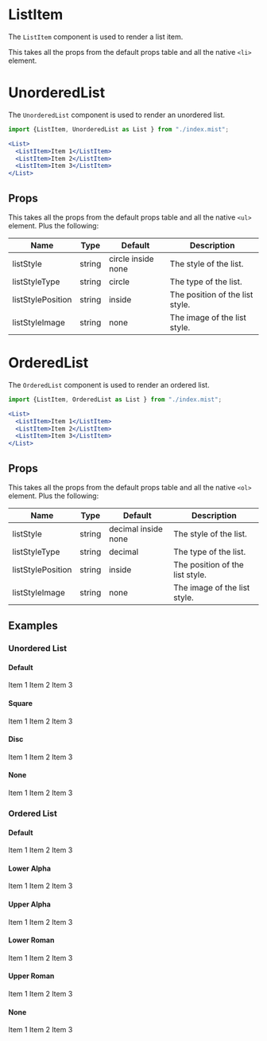 
# ListItem

The `ListItem` component is used to render a list item.

This takes all the props from the default props table and all the native `<li>` element.

# UnorderedList

The `UnorderedList` component is used to render an unordered list.

```jsx
import {ListItem, UnorderedList as List } from "./index.mist";

<List>
  <ListItem>Item 1</ListItem>
  <ListItem>Item 2</ListItem>
  <ListItem>Item 3</ListItem>
</List>
```

## Props

This takes all the props from the default props table and all the native `<ul>` element. Plus the following:

| Name              | Type   | Default            | Description                     |
|-------------------|--------|--------------------|---------------------------------|
| listStyle         | string | circle inside none | The style of the list.          |
| listStyleType     | string | circle             | The type of the list.           |
| listStylePosition | string | inside             | The position of the list style. |
| listStyleImage    | string | none               | The image of the list style.    |

# OrderedList

The `OrderedList` component is used to render an ordered list.

```jsx
import {ListItem, OrderedList as List } from "./index.mist";

<List>
  <ListItem>Item 1</ListItem>
  <ListItem>Item 2</ListItem>
  <ListItem>Item 3</ListItem>
</List>
```

## Props

This takes all the props from the default props table and all the native `<ol>` element. Plus the following:

| Name              | Type   | Default             | Description                     |
|-------------------|--------|---------------------|---------------------------------|
| listStyle         | string | decimal inside none | The style of the list.          |
| listStyleType     | string | decimal             | The type of the list.           |
| listStylePosition | string | inside              | The position of the list style. |
| listStyleImage    | string | none                | The image of the list style.    |

## Examples

### Unordered List

#### Default

<UnorderedList>
  <ListItem>Item 1</ListItem>
  <ListItem>Item 2</ListItem>
  <ListItem>Item 3</ListItem>
</UnorderedList>

#### Square

<UnorderedList listStyleType="square">
  <ListItem>Item 1</ListItem>
  <ListItem>Item 2</ListItem>
  <ListItem>Item 3</ListItem>
</UnorderedList>

#### Disc

<UnorderedList listStyleType="disc">
  <ListItem>Item 1</ListItem>
  <ListItem>Item 2</ListItem>
  <ListItem>Item 3</ListItem>
</UnorderedList>

#### None

<UnorderedList listStyleType="none">
  <ListItem>Item 1</ListItem>
  <ListItem>Item 2</ListItem>
  <ListItem>Item 3</ListItem>
</UnorderedList>

### Ordered List

#### Default

<OrderedList>
  <ListItem>Item 1</ListItem>
  <ListItem>Item 2</ListItem>
  <ListItem>Item 3</ListItem>
</OrderedList>

#### Lower Alpha

<OrderedList listStyleType="lower-alpha">
  <ListItem>Item 1</ListItem>
  <ListItem>Item 2</ListItem>
  <ListItem>Item 3</ListItem>
</OrderedList>

#### Upper Alpha

<OrderedList listStyleType="upper-alpha">
  <ListItem>Item 1</ListItem>
  <ListItem>Item 2</ListItem>
  <ListItem>Item 3</ListItem>
</OrderedList>

#### Lower Roman

<OrderedList listStyleType="lower-roman">
  <ListItem>Item 1</ListItem>
  <ListItem>Item 2</ListItem>
  <ListItem>Item 3</ListItem>
</OrderedList>

#### Upper Roman

<OrderedList listStyleType="upper-roman">
  <ListItem>Item 1</ListItem>
  <ListItem>Item 2</ListItem>
  <ListItem>Item 3</ListItem>
</OrderedList>

#### None

<OrderedList listStyleType="none">
  <ListItem>Item 1</ListItem>
  <ListItem>Item 2</ListItem>
  <ListItem>Item 3</ListItem>
</OrderedList>
